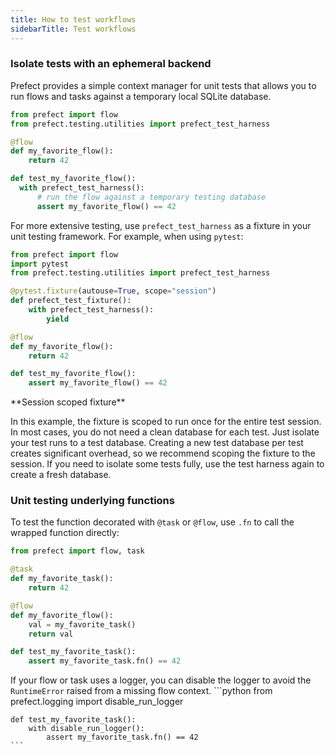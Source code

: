 ```yaml
---
title: How to test workflows
sidebarTitle: Test workflows
---
```


### Isolate tests with an ephemeral backend

Prefect provides a simple context manager for unit tests that allows you to run flows and tasks against a temporary local SQLite database.

```python
from prefect import flow
from prefect.testing.utilities import prefect_test_harness

@flow
def my_favorite_flow():
    return 42

def test_my_favorite_flow():
  with prefect_test_harness():
      # run the flow against a temporary testing database
      assert my_favorite_flow() == 42
```

For more extensive testing, use `prefect_test_harness` as a fixture in your unit testing framework. For example, when using `pytest`:

```python
from prefect import flow
import pytest
from prefect.testing.utilities import prefect_test_harness

@pytest.fixture(autouse=True, scope="session")
def prefect_test_fixture():
    with prefect_test_harness():
        yield

@flow
def my_favorite_flow():
    return 42

def test_my_favorite_flow():
    assert my_favorite_flow() == 42
```

<Note>
**Session scoped fixture**

In this example, the fixture is scoped to run once for the entire test session. In most cases, you do not need a clean database for each test. Just isolate your test runs to a test database. Creating a new test database per test creates significant overhead, so we recommend scoping the fixture to the session. If you need to isolate some tests fully, use the test harness again to create a fresh database.
</Note>

### Unit testing underlying functions

To test the function decorated with `@task` or `@flow`, use `.fn` to call the wrapped function directly:

```python
from prefect import flow, task

@task
def my_favorite_task():
    return 42

@flow
def my_favorite_flow():
    val = my_favorite_task()
    return val

def test_my_favorite_task():
    assert my_favorite_task.fn() == 42
```

If your flow or task uses a logger, you can disable the logger to avoid the `RuntimeError` raised from a missing flow context.
    ```python
    from prefect.logging import disable_run_logger

    def test_my_favorite_task():
        with disable_run_logger():
            assert my_favorite_task.fn() == 42
    ```